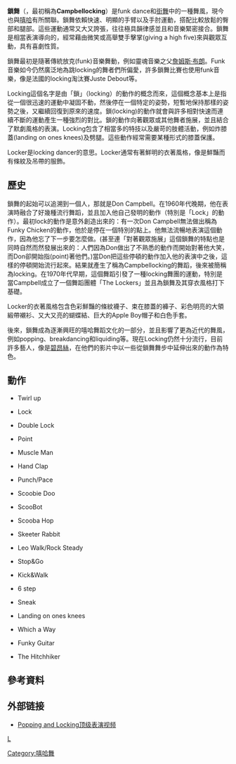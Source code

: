 {{Unreferenced|time=2016-11-13T01:17:39+00:00}}
'''鎖舞'''（{{lang-en|'''Locking'''}}，最初稱為'''Campbellocking'''）是funk dance和[[街舞|街舞]]中的一種舞風，現今也與[[嘻哈|嘻哈]]有所關聯。鎖舞依賴快速、明顯的手臂以及手肘運動，搭配比較放鬆的臀部和腿部。這些運動通常又大又誇張，往往極具韻律感並且和音樂緊密接合。鎖舞是相當表演導向的，經常藉由微笑或高舉雙手擊掌(giving a high five)來與觀眾互動，具有喜劇性質。

鎖舞最初是隨著傳統放克(funk)音樂舞動，例如靈魂音樂之父[[詹姆斯·布朗|詹姆斯·布朗]]。Funk音樂如今仍然廣泛地為跳locking的舞者們所偏愛，許多鎖舞比賽也使用funk音樂，像是法國的locking淘汰賽Juste Debout等。

Locking這個名字是由「鎖」（locking）的動作的概念而來，這個概念基本上是指從一個很迅速的運動中凝固不動，然後停在一個特定的姿勢，短暫地保持那樣的姿勢之後，又繼續回復到原來的速度。鎖(locking)的動作就會與許多相對快速而連續不斷的運動產生一種強烈的對比。鎖的動作向著觀眾或其他舞者施展，並且結合了默劇風格的表演。Locking包含了相當多的特技以及嚴苛的肢體活動，例如炸膝蓋(landing on ones knees)及劈腿。這些動作經常需要某種形式的膝蓋保護。

Locker是locking dancer的意思。Locker通常有著鮮明的衣著風格，像是鮮豔而有條紋及吊帶的服飾。

== 歷史 ==
鎖舞的起始可以追溯到一個人，那就是Don Campbell。在1960年代晚期，他在表演時融合了好幾種流行舞蹈，並且加入他自己發明的動作（特別是「Lock」的動作）。最初lock的動作是意外創造出來的：有一次Don Campbell無法做出稱為Funky Chicken的動作，他於是停在一個特別的點上。他無法流暢地表演這個動作，因為他忘了下一步要怎麼做。(甚至連「對著觀眾施展」這個鎖舞的特點也是同時自然而然發展出來的：人們因為Don做出了不熟悉的動作而開始對著他大笑，而Don卻開始指(point)著他們。)當Don把這些停頓的動作加入他的表演中之後，這樣的停頓開始流行起來。結果就產生了稱為Campbellocking的舞蹈，後來被簡稱為locking。在1970年代早期，這個舞蹈引發了一種locking舞團的運動，特別是當Campbell成立了一個舞蹈團體「The Lockers」並且為鎖舞及其穿衣風格打下基礎。

Locker的衣著風格包含色彩鮮豔的條紋襪子、束在膝蓋的褲子、彩色明亮的大領緞帶襯衫、又大又亮的蝴蝶結、巨大的Apple Boy帽子和白色手套。

後來，鎖舞成為逐漸興旺的嘻哈舞蹈文化的一部分，並且影響了更為近代的舞風，例如popping、breakdancing和liquiding等。現在Locking仍然十分流行，目前許多藝人，像是[[碧昂絲|碧昂絲]]，在他們的影片中以一些從鎖舞舞步中延伸出來的動作為特色。

== 動作 ==

* Twirl up

* Lock 

* Double Lock

* Point 

* Muscle Man

* Hand Clap

* Punch/Pace

* Scoobie Doo

* ScooBot

* Scooba Hop

* Skeeter Rabbit

* Leo Walk/Rock Steady

* Stop&Go

* Kick&Walk

* 6 step

* Sneak

* Landing on ones knees

* Which a Way

* Funky Guitar

* The Hitchhiker

==參考資料==
{{Reflist}}

== 外部链接 ==
*[http://www.chinadance.com/article-21548-1.html Popping and Locking顶级表演视频]{{dead link|date=2018年4月 |bot=InternetArchiveBot |fix-attempted=yes }}

{{街舞}}

[[category:街舞|L]]
[[Category:嘻哈舞|Category:嘻哈舞]]
